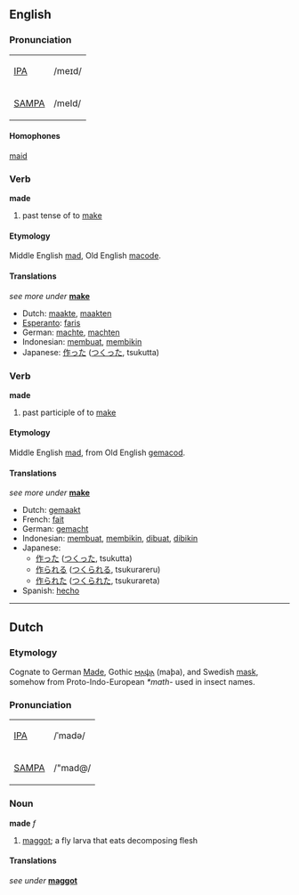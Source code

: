 ==English==
=== Pronunciation ===
{| border=1 cellpadding=5
| [[w:IPA|IPA]] || /meɪd/
|-
| [[w:SAMPA|SAMPA]] || /meId/
|}

==== Homophones ====
[[maid]]

===Verb===
'''made'''
# past tense of to [[make]]

====Etymology====
Middle English [[mad]], Old English [[macode]].

==== Translations ====
''see more under'' '''[[make]]'''
*Dutch: [[maakte]], [[maakten]]
*[[Esperanto]]: [[faris]]
*German: [[machte]], [[machten]]
*Indonesian: [[buat|membuat]], [[bikin|membikin]]
*Japanese: [[作った]] ([[つくった]], tsukutta)

=== Verb ===
'''made'''
# past participle of to [[make]]

====Etymology====
Middle English [[mad]], from Old English [[gemacod]].


==== Translations ====
''see more under'' '''[[make]]'''
*Dutch: [[gemaakt]]
*French: [[fait]]
*German: [[gemacht]]
*Indonesian: [[buat|membuat]], [[bikin|membikin]], [[buat|dibuat]], [[bikin|dibikin]]
*Japanese: 
** [[作った]] ([[つくった]], tsukutta)
** [[作られる]] ([[つくられる]], tsukurareru)
** [[作られた]] ([[つくられた]], tsukurareta)
*Spanish: [[hecho]]

----

==Dutch==
===Etymology===
Cognate to German [[Made]], Gothic [[𐌼𐌰𐌸𐌰]] (maþa), and Swedish [[mask]], 
somehow from Proto-Indo-European ''*math-'' used in insect names.

=== Pronunciation ===
{| border=1 cellpadding=5
| [[w:IPA|IPA]] || /ˈmadə/
|-
| [[w:SAMPA|SAMPA]] || /"mad@/
|}

===Noun===
'''made''' ''f''

# [[maggot]]; a fly larva that eats decomposing flesh

====Translations====
''see under'' '''[[maggot]]'''